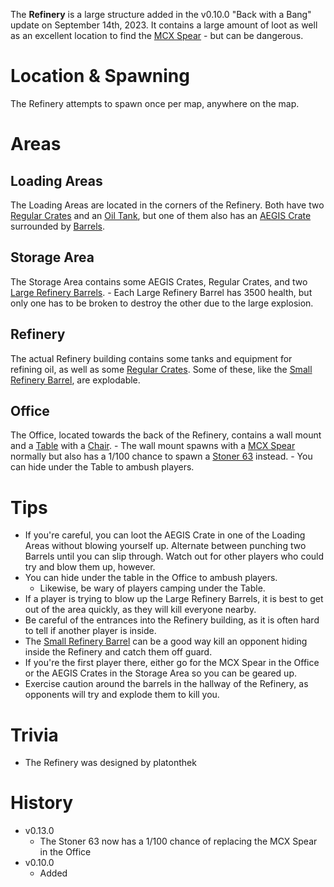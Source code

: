 The **Refinery** is a large structure added in the v0.10.0  "Back with a Bang" update on September 14th, 2023. It contains a large amount of loot as well as an excellent location to find the [MCX Spear](/weapons/guns/mcx_spear) - but can be dangerous.

# Location & Spawning
The Refinery attempts to spawn once per map, anywhere on the map.

# Areas
## Loading Areas
The Loading Areas are located in the corners of the Refinery. Both have two [Regular Crates](/obstacles/stove) and an [Oil Tank](/obstacles/oil_tank), but one of them also has an [AEGIS Crate](/obstacles/aegis_crate) surrounded by [Barrels](/obstacles/barrel).

## Storage Area
The Storage Area contains some AEGIS Crates, Regular Crates, and two [Large Refinery Barrels](/obstacles/large_refinery_barrel).
    - Each Large Refinery Barrel has 3500 health, but only one has to be broken to destroy the other due to the large explosion.

## Refinery 
The actual Refinery building contains some tanks and equipment for refining oil, as well as some [Regular Crates](/obstacles/regular_crate). Some of these, like the [Small Refinery Barrel](/obstacles/small_refinery_barrel), are explodable.

## Office
The Office, located towards the back of the Refinery, contains a wall mount and a [Table](/obstacles/table) with a [Chair](/obstacles/chair).
    - The wall mount spawns with a [MCX Spear](/weapons/guns/mcx_spear) normally but also has a 1/100 chance to spawn a [Stoner 63](/weapons/guns/stoner_63) instead.
    - You can hide under the Table to ambush players.

# Tips
- If you're careful, you can loot the AEGIS Crate in one of the Loading Areas without blowing yourself up. Alternate between punching two Barrels until you can slip through. Watch out for other players who could try and blow them up, however.
- You can hide under the table in the Office to ambush players.
    - Likewise, be wary of players camping under the Table.
- If a player is trying to blow up the Large Refinery Barrels, it is best to get out of the area quickly, as they will kill everyone nearby.
- Be careful of the entrances into the Refinery building, as it is often hard to tell if another player is inside.
- The [Small Refinery Barrel](/obstacles/small_refinery_barrel) can be a good way kill an opponent hiding inside the Refinery and catch them off guard.
- If you're the first player there, either go for the MCX Spear in the Office or the AEGIS Crates in the Storage Area so you can be geared up.
- Exercise caution around the barrels in the hallway of the Refinery, as opponents will try and explode them to kill you.

# Trivia
- The Refinery was designed by platonthek

# History
- v0.13.0
    - The Stoner 63 now has a 1/100 chance of replacing the MCX Spear in the Office
- v0.10.0
    - Added